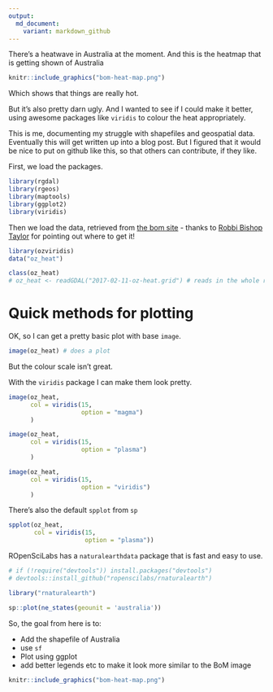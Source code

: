 ```yaml
---
output:
  md_document:
    variant: markdown_github
---
```


There's a heatwave in Australia at the moment. And this is the heatmap that is getting shown of Australia

```r

knitr::include_graphics("bom-heat-map.png")

```

Which shows that things are really hot.

But it's also pretty darn ugly. And I wanted to see if I could make it better, using awesome packages like `viridis` to colour the heat appropriately.

This is me, documenting my struggle with shapefiles and geospatial data. Eventually this will get written up into a blog post. But I figured that it would be nice to put on github like this, so that others can contribute, if they like.

First, we load the packages.

```r

library(rgdal)
library(rgeos)
library(maptools)
library(ggplot2)
library(viridis)

```

Then we load the data, retrieved from [the bom site](http://www.bom.gov.au/jsp/awap/temp/index.jsp) - thanks to [Robbi Bishop Taylor](https://twitter.com/robbibt) for pointing out where to get it!

```r
library(ozviridis)
data("oz_heat")

class(oz_heat)
# oz_heat <- readGDAL("2017-02-11-oz-heat.grid") # reads in the whole raster

```

# Quick methods for plotting

OK, so I can get a pretty basic plot with base `image`.

```r

image(oz_heat) # does a plot

```

But the colour scale isn't great.

With the `viridis` package I can make them look pretty.

```r

image(oz_heat,
      col = viridis(15,
                    option = "magma")
      )

image(oz_heat,
      col = viridis(15,
                    option = "plasma")
      )

image(oz_heat,
      col = viridis(15,
                    option = "viridis")
      )


```

There's also the default `spplot` from `sp`

```r

spplot(oz_heat,
       col = viridis(15,
                     option = "plasma"))

```

ROpenSciLabs has a `naturalearthdata` package that is fast and easy to use.

```r
# if (!require("devtools")) install.packages("devtools")
# devtools::install_github("ropenscilabs/rnaturalearth")

library("rnaturalearth")

sp::plot(ne_states(geounit = 'australia'))

```


So, the goal from here is to:

- Add the shapefile of Australia
- use `sf`
- Plot using ggplot
- add better legends etc to make it look more similar to the BoM image


```r

knitr::include_graphics("bom-heat-map.png")

```
